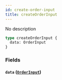 ```yaml
---
id: create-order-input
title: createOrderInput
---
```


No description

```graphql
type createOrderInput {
  data: OrderInput
}
```

### Fields

#### `data` ([`OrderInput`](/v1/inputs/order-input))
